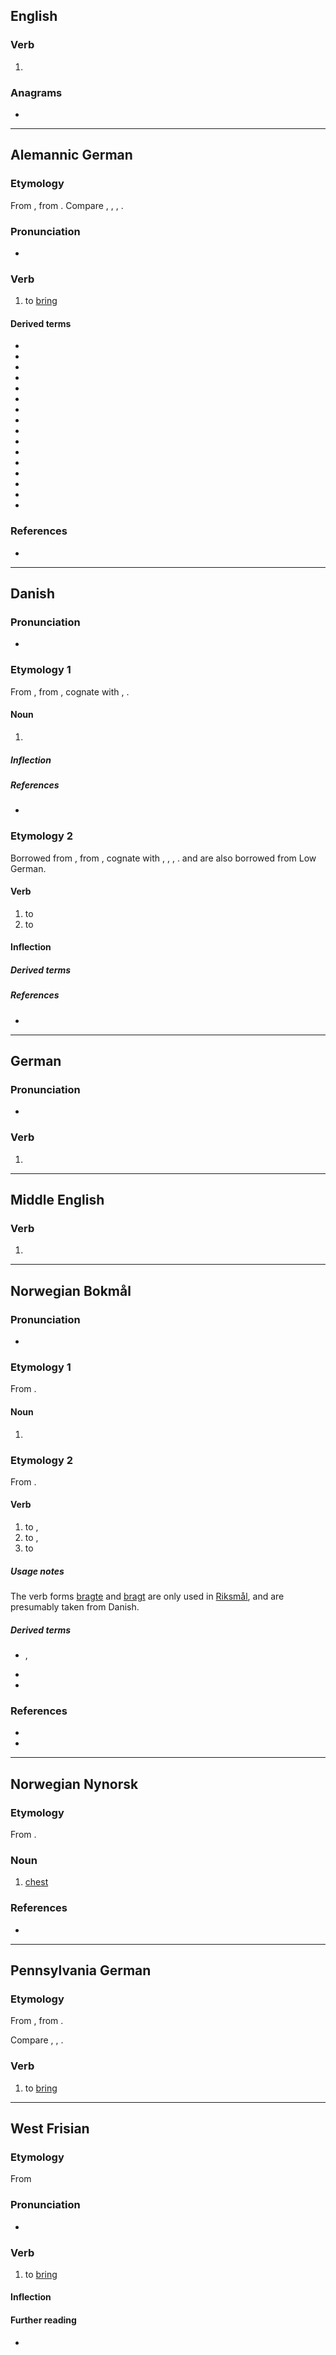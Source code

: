 {{also|brînge}}
==English==

===Verb===
{{en-verb|+|+|broughte|pres_3sg2=bringeth}}

# {{obsolete spelling of|en|bring}}

===Anagrams===
* {{anagrams|en|a=beginr|Bergin|Bering|Binger|Ingber|bering|binger}}

----

==Alemannic German==

===Etymology===
From {{inh|gsw|goh|bringan}}, from {{inh|gsw|gem-pro|*bringaną}}. Compare {{cog|de|bringen}}, {{cog|nl|brengen}}, {{cog|en|bring}}, {{cog|got|𐌱𐍂𐌹𐌲𐌲𐌰𐌽}}.

===Pronunciation===
*{{a|Zurich}} {{IPA|gsw|/ˈbriŋə/}}

===Verb===
{{gsw-verb|bringt|praacht}}

# to [[bring]]

====Derived terms====
{{der-top}}
*{{l|gsw|abbringe}}
*{{l|gsw|abebringe}}
*{{l|gsw|abenandbringe}}
*{{l|gsw|anebringe}}
*{{l|gsw|biibringe}}
*{{l|gsw|häibringe}}
*{{l|gsw|härebringe}}
*{{l|gsw|iebringe}}
*{{l|gsw|uebringe}}
*{{l|gsw|uufbringe}}
*{{l|gsw|umebringe}}
*{{l|gsw|uusbringe}}
*{{l|gsw|usebringe}}
*{{l|gsw|zämebringe}}
*{{l|gsw|zuebringe}}
*{{l|gsw|zwäägbringe}}
{{der-bottom}}

===References===
* {{R:Urseren|83}}

----

==Danish==

===Pronunciation===
* {{IPA|da|/brenɡə/|[ˈb̥ʁæŋə]|[ˈb̥ʁæŋŋ̩]}}

===Etymology 1===
From {{der|da|non|bringa}}, from {{inh|da|gem-pro|*bringô}}, cognate with {{cog|sv|bringa}}, {{cog|ang|bringádl||epilepsy}}.

====Noun====
{{da-noun|n|r}}

# {{l|en|chest}} {{q|of a larger animal, especially horses}}

=====Inflection=====
{{da-decl|n|r}}

=====References=====
* {{R:DDO|bringe,1}}

===Etymology 2===
Borrowed from {{bor|da|gml|bringen|bringen, brengen}}, from {{der|da|gem-pro|*bringaną}}, cognate with {{cog|en|bring}}, {{cog|de|bringen}}, {{cog|nl|brengen}}, {{cog|got|𐌱𐍂𐌹𐌲𐌲𐌰𐌽}}. {{cog|no|bringe}} and {{cog|sv|bringa}} are also borrowed from Low German.

====Verb====
{{head|da|verb|past tense|bragte|past participle|bragt}}

# to {{l|en|bring}}
# to {{l|en|publish}} {{q|in the [[mass media]]}}
#: {{ux|da|Avisen '''bragte''' en historie om nogle vindruer.|The newspaper '''published''' a story about some grapes.}}

====Inflection====
{{da-conj|bring||er|bragte|h|bragt}}

=====Derived terms=====
{{der3|da|afstedbringe|tilbringe|anbringe|bibringe|bringe det vidt|bringe frem|bringe i erindring|bringe ned|bringe op|bringe på bane|bringe sammen|bringe til verden|bringe ud|medbringe|indbringe|hjembringe|overbringe|viderebringe|dødbringende|helsebringende|lykkebringende|ulykkebringende}}

=====References=====
* {{R:DDO|bringe,2}}

----

==German==

===Pronunciation===
* {{audio|de|De-bringe.ogg|Audio}}

===Verb===
{{head|de|verb form}}

# {{verb form of|de|bringen||1|s|pres|;|1//3|s|sub|I|;|s|imp}}

----

==Middle English==

===Verb===
{{head|enm|verb}}

# {{alt form|enm|bryngen}}

----

==Norwegian Bokmål==

===Pronunciation===
* {{IPA|nb|/brinɡə/}}

===Etymology 1===
From {{der|nb|non|bringa}}.

====Noun====
{{nb-noun-f1}}

# {{l|en|chest}}

===Etymology 2===
From {{der|nb|gml|bringen}}.

====Verb====
{{head|nb|verb|imperative|bring|present tense|bringer|passive|bringes|simple past|brakte|or|bragte|past participle|brakt|or|bragt|present participle|bringende}}

# to {{l|en|bring}}, {{l|en|fetch}}
# to {{l|en|take}}, {{l|en|carry}}
# to {{l|en|deliver}}

=====Usage notes=====
The verb forms [[bragte]] and [[bragt]] are only used in [[Riksmål]], and are presumably taken from Danish.

=====Derived terms=====
* {{l|nb|frambringe}}, {{l|nb|frembringe}}
* {{l|nb|medbringe}}
* {{l|nb|tilbringe}}

===References===
* {{R:The Bokmål Dictionary}}
* {{R:NAOB|bringe_3}}

----

==Norwegian Nynorsk==

===Etymology===
From {{inh|nn|non|bringa}}.

===Noun===
{{nn-noun-f2}}

# [[chest]]

===References===
* {{R:ND}}

----

==Pennsylvania German==

===Etymology===
From {{inh|pdc|gmh|bringen}}, from {{inh|pdc|goh|bringan}}.

Compare {{cog|de|bringen}}, {{cog|nl|brengen}}, {{cog|en|bring}}.

===Verb===
{{head|pdc|verb}}

# to [[bring]]

----

==West Frisian==

===Etymology===
{{dercat|fy|gmw-pro|gem-pro|ine-pro|inh=2}}
From {{inh|fy|ofs|bringa}}

===Pronunciation===
* {{IPA|fy|/ˈbrɪŋə/}}

===Verb===
{{head|fy|verb}}

# to [[bring]]

====Inflection====
{{fy-conj|bring|bringst|bringt|bringe|brocht|brochtst|brocht|brochten|bringend|bring|hawwe|brocht}}

====Further reading====
* {{R:WFT|13054}}